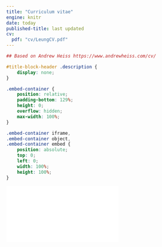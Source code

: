 ```yaml
---
title: "Curriculum vitae"
engine: knitr
date: today
published-title: last updated
cv: 
  pdf: "cv/LeungCV.pdf"
---
```


```r
## Based on Andrew Heiss https://www.andrewheiss.com/cv/
```

```css
#title-block-header .description {
    display: none;
}
```

```css
.embed-container {
    position: relative;
    padding-bottom: 129%;
    height: 0;
    overflow: hidden;
    max-width: 100%;
}

.embed-container iframe,
.embed-container object,
.embed-container embed {
    position: absolute;
    top: 0;
    left: 0;
    width: 100%;
    height: 100%;
}
```

<div class="embed-container">
  <iframe src="`r rmarkdown::metadata$cv$pdf`" style="border: 0.5px"></iframe>
</div>
